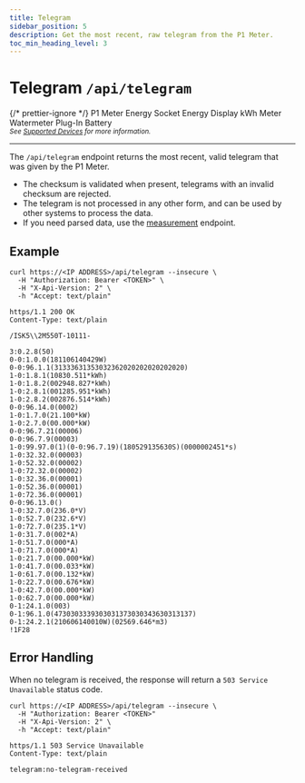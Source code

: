 ```yaml
---
title: Telegram
sidebar_position: 5
description: Get the most recent, raw telegram from the P1 Meter.
toc_min_heading_level: 3
---
```



# Telegram `/api/telegram`

{/* prettier-ignore */}
<Badge color='hw-green' icon='mdi:test-tube' subtext='Requires Firmware 6.00, Currently in Beta'>P1 Meter</Badge>
<Badge color='hw-grey' icon='mdi:close' subtext='Not supported'>Energy Socket</Badge>
<Badge color='hw-grey' icon='mdi:close' subtext='Not supported'>Energy Display</Badge>
<Badge color='hw-grey' icon='mdi:close' subtext='Not supported'>kWh Meter</Badge>
<Badge color='hw-grey' icon='mdi:close' subtext='Not supported'>Watermeter</Badge>
<Badge color='hw-grey' icon='mdi:close' subtext='Not supported'>Plug-In Battery</Badge>
<br />
<sub>_See [Supported Devices](/docs/introduction#devices) for more information._</sub>

---

<PreliminaryWarning />

The `/api/telegram` endpoint returns the most recent, valid telegram that was given by the P1 Meter.

-   The checksum is validated when present, telegrams with an invalid checksum are rejected.
-   The telegram is not processed in any other form, and can be used by other systems to process the data.
-   If you need parsed data, use the [measurement](/docs/v2/measurement) endpoint.

## Example

```http title="Request"
curl https://<IP ADDRESS>/api/telegram --insecure \
  -H "Authorization: Bearer <TOKEN>" \
  -H "X-Api-Version: 2" \
  -h "Accept: text/plain"
```

```http title="Response"
https/1.1 200 OK
Content-Type: text/plain

/ISK5\\2M550T-10111-

3:0.2.8(50)
0-0:1.0.0(181106140429W)
0-0:96.1.1(31333631353032362020202020202020)
1-0:1.8.1(10830.511*kWh)
1-0:1.8.2(002948.827*kWh)
1-0:2.8.1(001285.951*kWh)
1-0:2.8.2(002876.514*kWh)
0-0:96.14.0(0002)
1-0:1.7.0(21.100*kW)
1-0:2.7.0(00.000*kW)
0-0:96.7.21(00006)
0-0:96.7.9(00003)
1-0:99.97.0(1)(0-0:96.7.19)(180529135630S)(0000002451*s)
1-0:32.32.0(00003)
1-0:52.32.0(00002)
1-0:72.32.0(00002)
1-0:32.36.0(00001)
1-0:52.36.0(00001)
1-0:72.36.0(00001)
0-0:96.13.0()
1-0:32.7.0(236.0*V)
1-0:52.7.0(232.6*V)
1-0:72.7.0(235.1*V)
1-0:31.7.0(002*A)
1-0:51.7.0(000*A)
1-0:71.7.0(000*A)
1-0:21.7.0(00.000*kW)
1-0:41.7.0(00.033*kW)
1-0:61.7.0(00.132*kW)
1-0:22.7.0(00.676*kW)
1-0:42.7.0(00.000*kW)
1-0:62.7.0(00.000*kW)
0-1:24.1.0(003)
0-1:96.1.0(4730303339303031373030343630313137)
0-1:24.2.1(210606140010W)(02569.646*m3)
!1F28
```

## Error Handling

When no telegram is received, the response will return a `503 Service Unavailable` status code.

```http title="Request"
curl https://<IP ADDRESS>/api/telegram --insecure \
  -H "Authorization: Bearer <TOKEN>"
  -H "X-Api-Version: 2" \
  -h "Accept: text/plain"
```

```http title="Response"
https/1.1 503 Service Unavailable
Content-Type: text/plain

telegram:no-telegram-received
```
